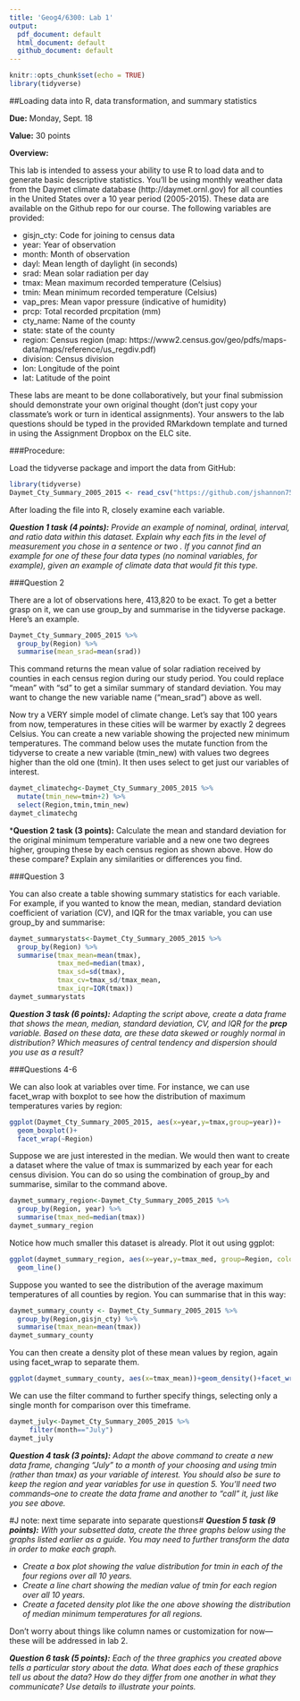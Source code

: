 ```yaml
---
title: 'Geog4/6300: Lab 1'
output:
  pdf_document: default
  html_document: default
  github_document: default
---
```


```r
knitr::opts_chunk$set(echo = TRUE)
library(tidyverse)
```

##Loading data into R, data transformation, and summary statistics

**Due:** Monday, Sept. 18

**Value:** 30 points

**Overview:**

This lab is intended to assess your ability to use R to load data and to generate basic descriptive statistics. You'll be using monthly weather data from the Daymet climate database (http://daymet.ornl.gov) for all counties in the United States over a 10 year period (2005-2015). These data are available on the Github repo for our course. The following  variables are provided:

* gisjn_cty: Code for joining to census data
* year: Year of observation
* month: Month of observation
* dayl: Mean length of daylight (in seconds)
* srad: Mean solar radiation per day
* tmax: Mean maximum recorded temperature (Celsius)
* tmin: Mean minimum recorded temperature (Celsius)
* vap_pres: Mean vapor pressure (indicative of humidity)
* prcp: Total recorded prcpitation (mm)
* cty_name: Name of the county
* state: state of the county
* region: Census region (map: https://www2.census.gov/geo/pdfs/maps-data/maps/reference/us_regdiv.pdf)
* division: Census division
* lon: Longitude of the point
* lat: Latitude of the point

These labs are meant to be done collaboratively, but your final submission should demonstrate your own original thought (don’t just copy your classmate’s work or turn in identical assignments). Your answers to the lab questions should be typed in the provided RMarkdown template and turned in using the Assignment Dropbox on the ELC site. 

###Procedure:

Load the tidyverse package and import the data from GitHub: 

```r
library(tidyverse)
Daymet_Cty_Summary_2005_2015 <- read_csv("https://github.com/jshannon75/geog4300/raw/master/Labs/Lab%201_%20Descriptive%20stats/Daymet_Cty_Summary_2005_2015.csv")
```

After loading the file into R, closely examine each variable. 

***Question 1 task (4 points):** Provide an example of nominal, ordinal, interval, and ratio data within this dataset. Explain why each fits in the level of measurement you chose in a sentence or two . If you cannot find an example for one of these four data types (no nominal variables, for example), given an example of climate data that would fit this type.*

###Question 2

There are a lot of observations here, 413,820 to be exact. To get a better grasp on it, we can use group_by and summarise in the tidyverse package. Here's an example.

```r
Daymet_Cty_Summary_2005_2015 %>% 
  group_by(Region) %>% 
  summarise(mean_srad=mean(srad))
```

This command returns the mean value of solar radiation received by counties in each census region during our study period. You could replace “mean” with “sd” to get a similar summary of standard deviation. You may want to change the new variable name ("mean_srad") above as well.

Now try a VERY simple model of climate change. Let’s say that 100 years from now, temperatures in these cities will be warmer by exactly 2 degrees Celsius. You can create a new variable showing the projected new minimum temperatures. The command below uses the mutate function from the tidyverse to create a new variable (tmin_new) with values two degrees higher than the old one (tmin). It then uses select to get just our variables of interest.

```r
daymet_climatechg<-Daymet_Cty_Summary_2005_2015 %>% 
  mutate(tmin_new=tmin+2) %>% 
  select(Region,tmin,tmin_new)
daymet_climatechg
```


***Question 2 task (3 points):** Calculate the mean and standard deviation for the original minimum temperature variable and a new one two degrees higher, grouping these by each census region as shown above. How do these compare? Explain any similarities or differences you find.

###Question 3

You can also create a table showing summary statistics for each variable. For example, if you wanted to know the mean, median, standard deviation coefficient of variation (CV), and IQR for the tmax variable, you can use group_by and summarise:

```r
daymet_summarystats<-Daymet_Cty_Summary_2005_2015 %>% 
  group_by(Region) %>%
  summarise(tmax_mean=mean(tmax),
            tmax_med=median(tmax),
            tmax_sd=sd(tmax),
            tmax_cv=tmax_sd/tmax_mean,
            tmax_iqr=IQR(tmax))
daymet_summarystats
```

***Question 3 task (6 points):** Adapting the script above, create a data frame that shows the mean, median, standard deviation, CV, and IQR for the _**prcp**_ variable. Based on these data, are these data skewed or roughly normal in distribution? Which measures of central tendency and dispersion should you use as a result?*

###Questions 4-6

We can also look at variables over time. For instance, we can use facet_wrap with boxplot to see how the distribution of maximum temperatures varies by region:

```r
ggplot(Daymet_Cty_Summary_2005_2015, aes(x=year,y=tmax,group=year))+
  geom_boxplot()+
  facet_wrap(~Region)
```

Suppose we are just interested in the median. We would then want to create a dataset where the value of tmax is summarized by each year for each census division. You can do so using the combination of group_by and summarise, similar to the command above.

```r
daymet_summary_region<-Daymet_Cty_Summary_2005_2015 %>% 
  group_by(Region, year) %>% 
  summarise(tmax_med=median(tmax))
daymet_summary_region
```

Notice how much smaller this dataset is already. Plot it out using ggplot:
```r
ggplot(daymet_summary_region, aes(x=year,y=tmax_med, group=Region, colour=Region))+
  geom_line()
```

Suppose you wanted to see the distribution of the average maximum temperatures of all counties by region. You can summarise that in this way:

```r
daymet_summary_county <- Daymet_Cty_Summary_2005_2015 %>% 
  group_by(Region,gisjn_cty) %>% 
  summarise(tmax_mean=mean(tmax))
daymet_summary_county
```

You can then create a density plot of these mean values by region, again using facet_wrap to separate them.

```r
ggplot(daymet_summary_county, aes(x=tmax_mean))+geom_density()+facet_wrap(~Region)
```

We can use the filter command to further specify things, selecting only a single month for comparison over this timeframe.

```r
daymet_july<-Daymet_Cty_Summary_2005_2015 %>% 
     filter(month=="July")
daymet_july
```

***Question 4 task (3 points):** Adapt the above command to create a new data frame, changing “July” to a month of your choosing and using tmin (rather than tmax) as your variable of interest. You should also be sure to keep the region and year variables for use in question 5. You'll need two commands--one to create the data frame and another to "call" it, just like you see above.*

#J note: next time separate into separate questions#
***Question 5 task (9 points):** With your subsetted data, create the three graphs below using the graphs listed earlier as a guide. You may need to further transform the data in order to make each graph.*

* *Create a box plot showing the value distribution for tmin in each of the four regions over all 10 years.* 
* *Create a line chart showing the median value of tmin for each region over all 10 years.*
* *Create a faceted density plot like the one above showing the distribution of median minimum temperatures for all regions.* 

Don’t worry about things like column names or customization for now—these will be addressed in lab 2.

***Question 6 task (5 points):** Each of the three graphics you created above tells a particular story about the data. What does each of these graphics tell us about the data? How do they differ from one another in what they communicate? Use details to illustrate your points.*
